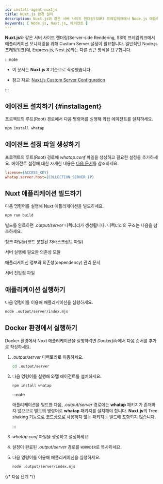 ```yaml
---
id: install-agent-nuxtjs
title: Nuxt.js 환경 설치
description: Nuxt.js와 같은 서버 사이드 렌더링(SSR) 프레임워크에서 Node.js 애플리케이션 모니터링을 위해 Custom Server 설정을 안내합니다.
keywords: [ Node.js, Nuxt.js, 에이전트 ]
---
```


**Nuxt.js**와 같은 서버 사이드 렌더링(Server-side Rendering, SSR) 프레임워크에서 애플리케이션 모니터링을 위해 Custom Server 설정이 필요합니다. 일반적인 Node.js 프레임워크(예, Express.js, Nest.js)와는 다른 접근 방식을 요구합니다.

:::note

* 이 문서는 **Nuxt.js 3** 기준으로 작성했습니다.

* 참고 자료: [Nuxt.js Custom Server Configuration](https://v2.nuxt.com/docs/configuration-glossary/configuration-dev/)

:::

<Steps>

## 에이전트 설치하기 {#installagent}

프로젝트의 루트(Root) 경로에서 다음 명령어를 실행해 와탭 에이전트를 설치하세요.

```bash title="BASH"
npm install whatap
```

## 에이전트 설정 파일 생성하기

프로젝트의 루트(Root) 경로에 *whatap.conf* 파일을 생성하고 필요한 설정을 추가하세요. 에이전트 설정에 대한 자세한 내용은 [다음 문서](set-agent)를 참조하세요.

```ini title='whatap.conf'
license={ACCESS_KEY}
whatap.server.host={COLLECTION_SERVER_IP}
```

## Nuxt 애플리케이션 빌드하기

다음 명령어를 실행해 Nuxt 애플리케이션을 빌드하세요.

```bash title="BASH"
npm run build
```

빌드를 완료하면 *.output/server* 디렉터리가 생성됩니다. 디렉터리의 구조는 다음을 참조하세요.

<Filetree name=".output/server/" open>

<FiletreeItem name="chunks/" type="folder">청크 파일들(코드 분할된 자바스크립트 파일)</FiletreeItem>

<FiletreeItem name="node_modules/" type="folder">서버 실행에 필요한 의존성 모듈</FiletreeItem>

<FiletreeItem name="package.json" type="file">애플리케이션 정보와 의존성(dependency) 관리 문서</FiletreeItem>

<FiletreeItem name="index.mjs" type="file">서버 진입점 파일</FiletreeItem>

</Filetree>


## 애플리케이션 실행하기

다음 명령어를 이용해 애플리케이션을 실행하세요.

```bash title="BASH"
node .output/server/index.mjs
```

</Steps>

## Docker 환경에서 실행하기

Docker 환경에서 Nuxt 애플리케이션을 실행하려면 *Dockerfile*에서 다음 순서를 추가로 작성하세요.

1. *.output/server* 디렉토리로 이동하세요.

    ```bash title="BASH"
    cd .output/server
    ```

1. 다음 명령어를 실행해 와탭 에이전트를 설치하세요.

    ```bash title="BASH"
    npm install whatap
    ```

    :::note

    애플리케이션을 빌드한 다음, *.output/server* 경로에는 **whatap** 패키지가 존재하지 않으므로 별도의 명령어로 **whatap** 패키지를 설치해야 합니다. **Nuxt.js**의 Tree shaking 기능으로 코드상으로 사용하지 않는 패키지는 빌드에 포함되지 않습니다.

    :::

1. *whatap.conf* 파일을 생성하고 설정하세요.

1. 설정이 완료된 *.output/server* 경로를 `WORKDIR`로 복사하세요.

1. 다음 명령어를 이용해 애플리케이션을 실행하세요.

    ```bash title="BASH"
    node .output/server/index.mjs
    ```

{/* 다음 단계 */}

<NextSteps />